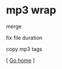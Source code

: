 =mp3 wrap=

merge

{{{class="brush: bash; ; toolbar: false;"
    $ mp3wrap tmp.mp3 *
}}}

fix file duration

{{{class="brush: bash; ; toolbar: false;"
    $ ffmpeg -i tmp_MP3WRAP.mp3 -acodec copy all.mp3 && rm tmp_MP3WRAP.mp3
}}}

copy mp3 tags

{{{class="brush: bash; ; toolbar: false;"
    $ id3cp 1.mp3 all.mp3
}}}


[ [[index|Go home]] ]

